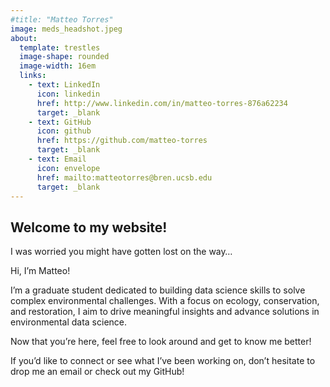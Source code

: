 ```yaml
---
#title: "Matteo Torres"
image: meds_headshot.jpeg
about: 
  template: trestles
  image-shape: rounded
  image-width: 16em
  links:
    - text: LinkedIn
      icon: linkedin
      href: http://www.linkedin.com/in/matteo-torres-876a62234
      target: _blank
    - text: GitHub
      icon: github
      href: https://github.com/matteo-torres
      target: _blank
    - text: Email
      icon: envelope
      href: mailto:matteotorres@bren.ucsb.edu
      target: _blank
---
```

## Welcome to my website!

I was worried you might have gotten lost on the way...

Hi, I’m Matteo!

I’m a graduate student dedicated to building data science skills to solve complex environmental challenges. With a focus on ecology, conservation, and restoration, I aim to drive meaningful insights and advance solutions in environmental data science.

Now that you’re here, feel free to look around and get to know me better!

If you’d like to connect or see what I’ve been working on, don’t hesitate to drop me an email or check out my GitHub!
